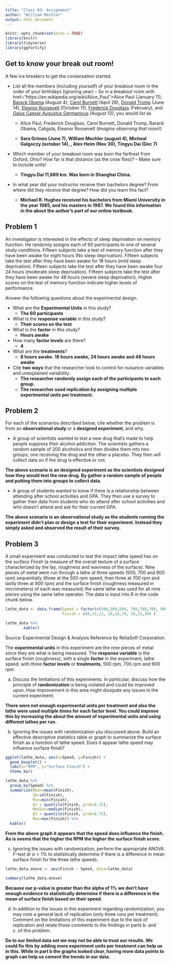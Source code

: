 ---
title: "Class 03: Assignment"
author: "William Mechler"
output: html_document
---

```{r setup, include=FALSE}
knitr::opts_chunk$set(echo = TRUE)
library(knitr)
library(tidyverse)
library(ggfortify)
```

## Get to know your break out room!

A few ice breakers to get the conversation started.

* List all the members (including yourself) of your breakout room in the order of your birthdays (ignoring year) -- So in a breakout room with <a> href="https://en.wikipedia.org/wiki/Alice_Paul">Alice Paul</a> (January 11), <a href="https://en.wikipedia.org/wiki/Barack_Obama">Barack Obama</a> (August 4), <a href="https://en.wikipedia.org/wiki/Carol_Burnett">Carol Burnett</a> (April 26),
<a href="https://en.wikipedia.org/wiki/Donald_Trump">Donald Trump</a> (June 14), <a href="https://en.wikipedia.org/wiki/Eleanor_Roosevelt">Eleanor Roosevelt</a> (October 11),  <a href="https://en.wikipedia.org/wiki/Frederick_Douglass">Frederick Douglass</a> (February), and <a href="https://en.wikipedia.org/wiki/Caligula">Gaius Caesar Augustus Germanicus</a> (August 12), you would list as

   + Alice Paul, Frederick Douglass, Carol Burnett, Donald Trump, Barack Obama, Caligula, Eleanor Roosevelt (*Imagine observing that room!*)

   + **Sara Grimes (June 7), William Mechler (august 4),  Micheal Galgoczy (october 14), , Alex Heim (Nov 30), Tingyu Dai (Dec 7)**


* Which member of your breakout room was born the farthest from Oxford, Ohio?  How far is that distance (as the crow flies)? -- Make sure to include units!

   + **Tingyu Dai 11,689 km. Was born in Shanghai China.**


* In what year did your instructor receive their bachelors degree? From where did they receive that degree? How did you learn this fact?

   + **Michael R. Hughes received his bachelors from Miami University in the year 1985, and his masters in 1987. We found this information in the about the author's part of our online textbook.**




## Problem 1

An investigator is interested in the effects of sleep deprivation on memory function. He randomly assigns each of 60 participants to one of several study conditions. Fifteen subjects take a test of memory function after they have been awake for eight hours (No sleep deprivation). Fifteen subjects take the test after they have been awake for 18 hours (mild sleep deprivation). Fifteen subjects take the test after they have been awake four 24 hours (moderate sleep deprivation).  Fifteen subjects take the test after they have been awake for 48 hours (severe sleep deprivation). Higher scores on the test of memory function indicate higher levels of performance.

Answer the following questions about the experimental design.

* What are the **Experimental Units** in this study? 
     - **The 60 participants**
* What is the **response variable** in this study? 
     - **Their scores on the test**
* What is the **factor** in this study? 
     - **Hours awake**
* How many **factor levels** are there? 
     - **4**
* What are the **treatments**?  
     - **8 hours awake. 18 hours awake, 24 hours awake and 48 hours awake**
* Cite **two ways** that the researcher took to control for nuisance variables and unexplained variability.
     - **The researcher randomly assign each of the participants to each group.**
     - **The researcher used replication by assigning multiple experimental units per treatment.**


## Problem 2

For each of the scenarios described below, cite whether the problem is from an **observational study** or a **designed experiment**, and why.



* A group of scientists wanted to test a new drug that's made to help people suppress their alcohol addiction. The scientists gathers a random sample of 200 alcoholics and then divides them into two groups; one receiving the drug and the other a placebo. They then will collect data on if the drug is effective or not. 

**The above scenario is an designed experiment as the scientists designed how they would test the new drug. By gather a random sample of people and putting them into groups to collect data.**



* A group of students wanted to know if there is a relationship between attending after school activities and GPA. They then use a survey to gather their data from students who do attend after school activities and who doesn't attend and ask for their current GPA.

**The above scenario is an observational study as the students running the experiment didn't plan or design a test for their experiment. Instead they simply asked and observed the result of their survey.**




## Problem 3

A small experiment was conducted to test the impact lathe speed has on the *surface Finish *(a measure of the overall texture of a surface characterized by the lay, roughness and waviness of the surface). Nine pieces of metal were run through a lathe at three speeds (500, 700 and 900 rpm) sequentially (three at the 500 rpm speed, then three at 700 rpm and lastly three at 900 rpm) and the surface finish (roughness measured in micrometers) of each was measured; the same lathe was used for all nine pieces using the same lathe operator. The data is input into R in the code chunk below.

```{r}
lathe_data <- data.frame(Speed = factor(c(500,500,500, 700,700,700, 900,900,900)),
                         Finish = c(8,13,12, 10,16,14, 18,22,18) )

lathe_data %>% 
        kable()
```
Source: Experimental Design & Analysis Reference by ReliaSoft Corporation.

The **experimental units** in this experiment are the nine pieces of metal since they are what is being measured. The **response variable** is the surface finish (roughness), with a single **factor** in the experiment, lathe speed, with three **factor levels** or **treatments**, 500 rpm, 700 rpm and 900 rpm. 

a. Discuss the limitations of this experiments. In particular, discuss how the principle of **randomization** is being violated and could be improved upon. How improvement in this area might dissipate any issues in the current experiment.

**There were not enough experimental units per treatment and also the lathe were used multiple times for each factor level. You could improve this by increasing the about the amount of experimental units and using different lathes per run.**



b. Ignoring the issues with randomization you discussed above. Build an effective descriptive statistics table or graph to summarize the surface finish as a function of lathe speed. Does it appear lathe speed may influence surface finish?

```{r}
ggplot(lathe_data, aes(x=Speed, y=Finish)) +
  geom_boxplot() +
  labs(x="RPM", y="Surface Finish") + 
  theme_bw()

lathe_data %>% 
  group_by(Speed) %>% 
  summarize(Mean=mean(Finish),
            SD=sd(Finish),
            Min=min(Finish),
            Q1 = quantile(Finish, prob=0.25),
            Median=median(Finish),
            Q3 = quantile(Finish, prob=0.75),
            Max=max(Finish)) %>%
  kable()
```


**From the above graph it appears that the speed does influence the finish. As is seems that the higher the RPM the higher the surface finish score.**





c. Ignoring the issues with randomization, perform the appropriate ANOVA $F$-test at $\alpha=1\%$ to statistically determine if there is a difference in mean surface finish for the three lathe speeds.

```{r}
lathe_data.anove <- aov(Finish ~ Speed, data=lathe_data) 
```
```{r}
summary(lathe_data.anove)
```
**Because our p-value is greater than the alpha of 1% we don't have enough evidence to statistically determine if there is a difference in the mean of surface finish based on their speed.**




d. In addition to the issues in this experiment regarding randomization, you may note a general lack of replication (only three runs per treatment). Comment on the limitations of this experiment due to the lack of replication and relate those comments to the findings in parts b. and c. of this problem.

**Do to our limited data set we may not be able to trust our results. We could fix this by adding more experiment units per treatment can help us in this. While in part b the graphs looked clear, having more data points to graph can help us cement the trends in our data.**
